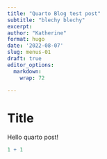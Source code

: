 ```yaml
---
title: "Quarto Blog test post"
subtitle: "blechy blechy"
excerpt: 
author: "Katherine"
format: hugo
date: '2022-08-07'
slug: menus-01
draft: true
editor_options: 
  markdown: 
    wrap: 72

---
```


# Title

Hello quarto post!

```r
1 + 1
```

